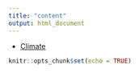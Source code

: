 ```yaml
---
title: "content"
output: html_document
---
```

* [Climate](content/climate.Rmd)

```r
knitr::opts_chunk$set(echo = TRUE)
```

